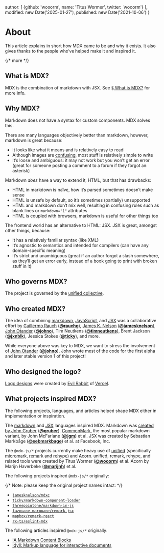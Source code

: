 
  author: [
    {github: 'wooorm', name: 'Titus Wormer', twitter: 'wooorm'}
  ],
  modified: new Date('2025-01-27'),
  published: new Date('2021-10-06')
}

# About

This article explains in short how MDX came to be and why it exists.
It also gives thanks to the people who’ve helped make it and inspired it.

{/* more */}

## What is MDX?

MDX is the combination of markdown with JSX.
See [§ What is MDX?][what] for more info.

## Why MDX?

Markdown does not have a syntax for custom components.
MDX solves this.

There are many languages objectively better than markdown, however, markdown is
great because:

* It looks like what it means and is relatively easy to read
* Although images are [confusing][], most stuff is relatively simple to write
* It’s loose and ambiguous: it may not work but you won’t get an error (great
  for someone posting a comment to a forum if they forgot an asterisk)

Markdown *does* have a way to extend it, HTML, but that has drawbacks:

* HTML in markdown is naïve, how it’s parsed sometimes doesn’t make sense
* HTML is unsafe by default, so it’s sometimes (partially) unsupported
* HTML and markdown don’t mix well, resulting in confusing rules such as
  blank lines or `markdown="1"` attributes
* HTML is coupled with browsers, markdown is useful for other things too

The frontend world has an alternative to HTML: JSX.
JSX is great, amongst other things, because:

* It has a relatively familiar syntax (like XML)
* It’s agnostic to semantics and intended for compilers (can have any
  domain-specific meaning)
* It’s strict and unambiguous (great if an author forgot a slash somewhere, as
  they’ll get an error early, instead of a book going to print with broken
  stuff in it)

## Who governs MDX?

The project is governed by the
[unified collective][governance].

## Who created MDX?

The idea of combining [markdown][commonmark], [JavaScript][], and [JSX][] was a
collaborative effort by
[Guillermo Rauch][mdx-rauchg] (**[@rauchg][rauchg]**),
[James K. Nelson][mdx-jamesknelson] (**[@jamesknelson][jamesknelson]**),
[John Otander][mdx-johno] (**[@johno][johno]**),
Tim Neutkens (**[@timneutkens][timneutkens]**),
Brent Jackson (**[@jxnblk][jxnblk]**),
Jessica Stokes (**[@ticky][ticky]**), and more.

While everyone above was key to MDX, we want to stress the involvement of
[John Otander][mdx-johno] (**[@johno][johno]**).
John wrote most of the code for the first alpha and later stable version 1 of
this project!

## Who designed the logo?

[Logo designs][design] were created by [Evil Rabbit][] of [Vercel][].

## What projects inspired MDX?

The following projects, languages, and articles helped shape MDX either in
implementation or inspiration.

The [markdown][] and [JSX][] languages inspired MDX.
Markdown was [created by John Gruber][markdown] (**[@gruber][gruber]**).
[CommonMark][], the most popular markdown variant, by John McFarlane
(**[@jgm][jgm]**) et al.
JSX was created by Sebastian Markbåge (**[@sebmarkbage][sebmarkbage]**) et
al. at Facebook, Inc.

The `@mdx-js/*` projects currently make heavy use of [unified][] (specifically
[micromark][], [remark][] and [rehype][]) and [Acorn][].
unified, remark, rehype, and related tools were created by Titus Wormer
(**[@wooorm][wooorm]**) et al.
Acorn by Marijn Haverbeke (**[@marijnh][marijnh]**) et al.

The following projects inspired `@mdx-js/*` originally:

{/* Note: please keep the original project names intact: */}

* [`jamesknelson/mdxc`](https://github.com/frontarm/mdx-util)
* [`ticky/markdown-component-loader`](https://github.com/ticky/markdown-component-loader)
* [`threepointone/markdown-in-js`](https://github.com/threepointone/markdown-in-js)
* [`fazouane-marouane/remark-jsx`](https://github.com/remarkjs/remark-jsx)
* [`mapbox/remark-react`](https://github.com/remarkjs/remark-react)
* [`rx-ts/eslint-mdx`](https://github.com/mdx-js/eslint-mdx)

The following articles inspired `@mdx-js/*` originally:

* [IA Markdown Content Blocks](https://github.com/iainc/Markdown-Content-Blocks)
* [Idyll: Markup language for interactive documents](https://idyll-lang.org)

[acorn]: https://github.com/acornjs/acorn

[commonmark]: https://spec.commonmark.org/current/

[confusing]: https://twitter.com/gruber/status/1246489863932821512

[design]: https://github.com/mdx-js/design

[evil rabbit]: https://twitter.com/evilrabbit_

[governance]: https://github.com/unifiedjs/collective

[gruber]: https://github.com/gruber

[jamesknelson]: https://github.com/jamesknelson

[javascript]: https://tc39.es/ecma262/

[jgm]: https://github.com/jgm

[johno]: https://github.com/johno

[jsx]: https://facebook.github.io/jsx/

[jxnblk]: https://github.com/jxnblk

[marijnh]: https://github.com/marijnh

[markdown]: https://daringfireball.net/2004/03/introducing_markdown

[mdx-jamesknelson]: https://github.com/frontarm/mdx-util/tree/0f5f6d62bac4b83edc4bc3890dde3011079fa318

[mdx-johno]: https://github.com/mdx-js/mdx/tree/a96ede2c104084ae21efa8bd95319011e558ec9d

[mdx-rauchg]: https://spectrum.chat/frontend/general/mdx-proposal~1021be59-2738-4511-aceb-c66921050b9a

[micromark]: https://github.com/micromark/micromark

[rauchg]: https://github.com/rauchg

[rehype]: https://github.com/rehypejs/rehype

[remark]: https://github.com/remarkjs/remark

[sebmarkbage]: https://github.com/sebmarkbage

[ticky]: https://github.com/ticky

[timneutkens]: https://github.com/timneutkens

[unified]: https://unifiedjs.com

[vercel]: https://vercel.com

[what]: /docs/what-is-mdx/

[wooorm]: https://github.com/wooorm
